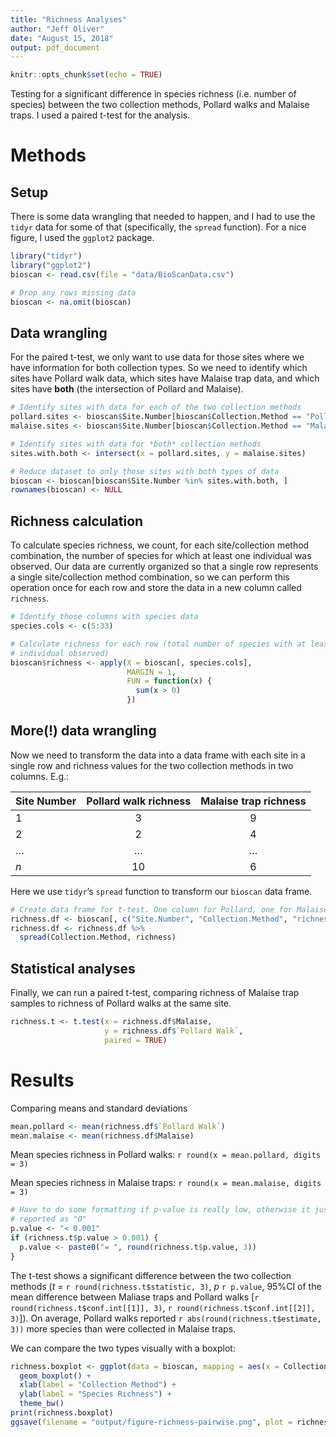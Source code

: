 ```yaml
---
title: "Richness Analyses"
author: "Jeff Oliver"
date: "August 15, 2018"
output: pdf_document
---
```


```r
knitr::opts_chunk$set(echo = TRUE)
```

Testing for a significant difference in species richness (i.e. number of species) between the two collection methods, Pollard walks and Malaise traps. I used a paired t-test for the analysis.

# Methods
## Setup
There is some data wrangling that needed to happen, and I had to use the `tidyr` data for some of that (specifically, the `spread` function). For a nice figure, I used the `ggplot2` package.

```r
library("tidyr")
library("ggplot2")
bioscan <- read.csv(file = "data/BioScanData.csv")

# Drop any rows missing data
bioscan <- na.omit(bioscan)
```

## Data wrangling
For the paired t-test, we only want to use data for those sites where we have information for both collection types. So we need to identify which sites have Pollard walk data, which sites have Malaise trap data, and which sites have **both** (the intersection of Pollard and Malaise).

```r
# Identify sites with data for each of the two collection methods
pollard.sites <- bioscan$Site.Number[bioscan$Collection.Method == "Pollard Walk"]
malaise.sites <- bioscan$Site.Number[bioscan$Collection.Method == "Malaise"]

# Identify sites with data for *both* collection methods
sites.with.both <- intersect(x = pollard.sites, y = malaise.sites)

# Reduce dataset to only those sites with both types of data
bioscan <- bioscan[bioscan$Site.Number %in% sites.with.both, ]
rownames(bioscan) <- NULL
```

## Richness calculation
To calculate species richness, we count, for each site/collection method combination, the number of species for which at least one individual was observed. Our data are currently organized so that a single row represents a single site/collection method combination, so we can perform this operation once for each row and store the data in a new column called `richness`.

```r
# Identify those columns with species data
species.cols <- c(5:33)

# Calculate richness for each row (total number of species with at least one 
# individual observed)
bioscan$richness <- apply(X = bioscan[, species.cols],
                          MARGIN = 1,
                          FUN = function(x) {
                            sum(x > 0)
                          })
```

## More(!) data wrangling
Now we need to transform the data into a data frame with each site in a single row and richness values for the two collection methods in two columns. E.g.:

| Site Number | Pollard walk richness | Malaise trap richness |
|:------------|:---------------------:|:---------------------:|
| 1           |                     3 |                     9 |
| 2           |                     2 |                     4 |
| ...         |                   ... |                   ... |
| _n_         |                    10 |                     6 |

Here we use `tidyr`'s `spread` function to transform our `bioscan` data frame.

```r
# Create data frame for t-test. One column for Pollard, one for Malaise
richness.df <- bioscan[, c("Site.Number", "Collection.Method", "richness")]
richness.df <- richness.df %>%
  spread(Collection.Method, richness)
```

## Statistical analyses
Finally, we can run a paired t-test, comparing richness of Malaise trap samples to richness of Pollard walks at the same site.

```r
richness.t <- t.test(x = richness.df$Malaise, 
                     y = richness.df$`Pollard Walk`,
                     paired = TRUE)
```

# Results
Comparing means and standard deviations
```r
mean.pollard <- mean(richness.df$`Pollard Walk`)
mean.malaise <- mean(richness.df$Malaise)
```
Mean species richness in Pollard walks: `r round(x = mean.pollard, digits = 3)`

Mean species richness in Malaise traps: `r round(x = mean.malaise, digits = 3)`


```r
# Have to do some formatting if p-value is really low, otherwise it just gets 
# reported as "0"
p.value <- "< 0.001"
if (richness.t$p.value > 0.001) {
  p.value <- paste0("= ", round(richness.t$p.value, 3))
}
```

The t-test shows a significant difference between the two collection methods (_t_ = `r round(richness.t$statistic, 3)`, _p_ `r p.value`, 95%CI of the mean difference between Maliase traps and Pollard walks [`r round(richness.t$conf.int[[1]], 3)`, `r round(richness.t$conf.int[[2]], 3)`]). On average, Pollard walks reported `r abs(round(richness.t$estimate, 3))` more species than were collected in Malaise traps.

We can compare the two types visually with a boxplot:
```r
richness.boxplot <- ggplot(data = bioscan, mapping = aes(x = Collection.Method, y = richness)) +
  geom_boxplot() +
  xlab(label = "Collection Method") + 
  ylab(label = "Species Richness") + 
  theme_bw()
print(richness.boxplot)
ggsave(filename = "output/figure-richness-pairwise.png", plot = richness.boxplot)
```